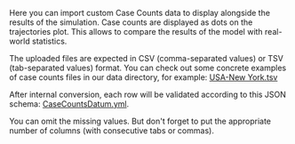 Here you can import custom Case Counts data to display alongside the results of the simulation. Case counts are
displayed as dots on the trajectories plot. This allows to compare the results of the model with real-world statistics.

The uploaded files are expected in CSV (comma-separated values) or TSV (tab-separated values) format. You can check out
some concrete examples of case counts files in our data directory, for example:
[USA-New York.tsv](https://github.com/neherlab/covid19_scenarios/blob/release/data/case-counts/unitedstates/USA-New%20York.tsv)

After internal conversion, each row will be validated according to this JSON schema:
[CaseCountsDatum.yml](https://github.com/neherlab/covid19_scenarios/blob/release/schemas/CaseCountsDatum.yml).

You can omit the missing values. But don't forget to put the appropriate number of columns (with consecutive tabs or commas).
